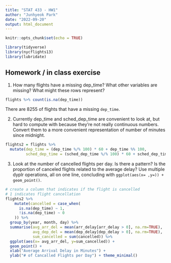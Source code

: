 ```yaml
---
title: "STAT 433 - HW1"
author: "Junhyeok Park"
date: "2022-09-20"
output: html_document
---
```


```r
knitr::opts_chunk$set(echo = TRUE)
```

```r
library(tidyverse)
library(nycflights13)
library(lubridate)
```

## Homework / in class exercise
1. How many flights have a missing dep_time? What other variables are missing? What might these rows represent?
```r
flights %>% count(is.na(dep_time))
```
There are 8255 of flights that have a missing `dep_time`.

2. Currently dep_time and sched_dep_time are convenient to look at, but hard to compute with because they’re not really continuous numbers. Convert them to a more convenient representation of number of minutes since midnight.
```r
flights2 = flights %>% 
  mutate(dep_time = (dep_time %/% 100) * 60 + dep_time %% 100,
         sched_dep_time = (sched_dep_time %/% 100) * 60 + sched_dep_time %% 100)
```

3. Look at the number of cancelled flights per day. Is there a pattern? Is the proportion of canceled flights related to the average delay? Use multiple dyplr operations, all on one line, concluding with `ggplot(aes(x= ,y=)) + geom_point()`.
```r
# create a column that indicates if the flight is cancelled
# 1 indicates flight cancellation
flights2 %>%
    mutate(cancelled = case_when(
      is.na(dep_time) ~ 1,
      !is.na(dep_time) ~ 0
    )) %>%
  group_by(year, month, day) %>%
  summarise(avg_arr_del = mean(arr_delay[arr_delay > 0], na.rm=TRUE),
            avg_dep_del = mean(dep_delay[dep_delay > 0], na.rm=TRUE),
            sum_cancelled = sum(cancelled)) %>%
  ggplot(aes(x= avg_arr_del, y=sum_cancelled)) + 
  geom_point() +
  xlab("Average Arrival Delay in Minutes") + 
  ylab("# of Cancalled Flights per Day") + theme_minimal()
```




